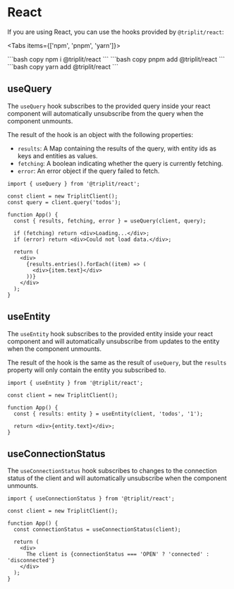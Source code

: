 
# React

If you are using React, you can use the hooks provided by `@triplit/react`:

<Tabs items={['npm', 'pnpm', 'yarn']}>

  <Tab>
    ```bash copy
    npm i @triplit/react
    ```
  </Tab>
    <Tab>
    ```bash copy
    pnpm add @triplit/react
    ```
  </Tab>
  <Tab>
    ```bash copy
    yarn add @triplit/react
    ```
  </Tab>
</Tabs>

## useQuery

The `useQuery` hook subscribes to the provided query inside your react component will automatically unsubscribe from the query when the component unmounts.

The result of the hook is an object with the following properties:

- `results`: A Map containing the results of the query, with entity ids as keys and entities as values.
- `fetching`: A boolean indicating whether the query is currently fetching.
- `error`: An error object if the query failed to fetch.

```tsx
import { useQuery } from '@triplit/react';

const client = new TriplitClient();
const query = client.query('todos');

function App() {
  const { results, fetching, error } = useQuery(client, query);

  if (fetching) return <div>Loading...</div>;
  if (error) return <div>Could not load data.</div>;

  return (
    <div>
      {results.entries().forEach((item) => (
        <div>{item.text}</div>
      ))}
    </div>
  );
}
```

## useEntity

The `useEntity` hook subscribes to the provided entity inside your react component and will automatically unsubscribe from updates to the entity when the component unmounts.

The result of the hook is the same as the result of `useQuery`, but the `results` property will only contain the entity you subscribed to.

```tsx
import { useEntity } from '@triplit/react';

const client = new TriplitClient();

function App() {
  const { results: entity } = useEntity(client, 'todos', '1');

  return <div>{entity.text}</div>;
}
```

## useConnectionStatus

The `useConnectionStatus` hook subscribes to changes to the connection status of the client and will automatically unsubscribe when the component unmounts.

```tsx
import { useConnectionStatus } from '@triplit/react';

const client = new TriplitClient();

function App() {
  const connectionStatus = useConnectionStatus(client);

  return (
    <div>
      The client is {connectionStatus === 'OPEN' ? 'connected' : 'disconnected'}
    </div>
  );
}
```
